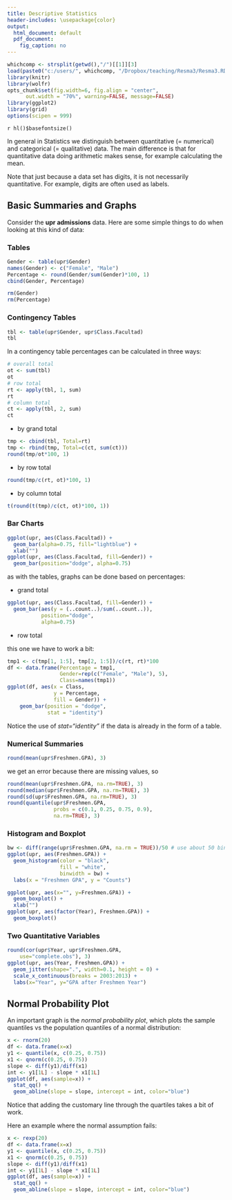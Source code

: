 ```yaml
---
title: Descriptive Statistics 
header-includes: \usepackage{color}
output:
  html_document: default
  pdf_document:
    fig_caption: no
---
```

<style>
table, th, td { text-align:right; }
th, td {padding: 10px;}
</style>

```r
whichcomp <- strsplit(getwd(),"/")[[1]][3]
load(paste0("c:/users/", whichcomp, "/Dropbox/teaching/Resma3/Resma3.RData"))
library(knitr)
library(wolfr)
opts_chunk$set(fig.width=6, fig.align = "center", 
      out.width = "70%", warning=FALSE, message=FALSE)
library(ggplot2)
library(grid)
options(scipen = 999)
```
`r hl()$basefontsize()`

In general in Statistics we distinguish between quantitative (= numerical) and categorical (= qualitative) data. The main difference is that for quantitative data doing arithmetic makes sense, for example calculating the mean. 

Note that just because a data set has digits, it is not necessarily quantitative. For example, digits are often used as labels.

## Basic Summaries and Graphs

Consider the **upr admissions** data. Here are some simple things to do when looking at this kind of data:

### Tables

```r
Gender <- table(upr$Gender)
names(Gender) <- c("Female", "Male")
Percentage <- round(Gender/sum(Gender)*100, 1)
cbind(Gender, Percentage)
```

```r
rm(Gender)
rm(Percentage)
```

### Contingency Tables

```r
tbl <- table(upr$Gender, upr$Class.Facultad)
tbl
```

In a contingency table percentages can be calculated in three ways:


```r
# overall total
ot <- sum(tbl)
ot
# row total
rt <- apply(tbl, 1, sum)
rt
# column total
ct <- apply(tbl, 2, sum)
ct
```

-  by grand total

```r
tmp <- cbind(tbl, Total=rt)
tmp <- rbind(tmp, Total=c(ct, sum(ct)))
round(tmp/ot*100, 1)
```

-  by row total

```r
round(tmp/c(rt, ot)*100, 1)
```

-  by column total

```r
t(round(t(tmp)/c(ct, ot)*100, 1))
```

### Bar Charts

```r
ggplot(upr, aes(Class.Facultad)) + 
  geom_bar(alpha=0.75, fill="lightblue") +
  xlab("")
ggplot(upr, aes(Class.Facultad, fill=Gender)) + 
  geom_bar(position="dodge", alpha=0.75) 
```

as with the tables, graphs can be done based on percentages:

-  grand total

```r
ggplot(upr, aes(Class.Facultad, fill=Gender)) + 
  geom_bar(aes(y = (..count..)/sum(..count..)),
           position="dodge", 
           alpha=0.75) 
```

-  row total

this one we have to work a bit:

```r
tmp1 <- c(tmp[1, 1:5], tmp[2, 1:5])/c(rt, rt)*100
df <- data.frame(Percentage = tmp1,
                 Gender=rep(c("Female", "Male"), 5),
                 Class=names(tmp1))
ggplot(df, aes(x = Class, 
               y = Percentage,
               fill = Gender)) + 
    geom_bar(position = "dodge",
             stat = "identity") 
```

Notice the use of *stat="identity"* if the data is already in the form of a table.

### Numerical Summaries

```r
round(mean(upr$Freshmen.GPA), 3)
```

we get an error because there are missing values, so 

```r
round(mean(upr$Freshmen.GPA, na.rm=TRUE), 3)
round(median(upr$Freshmen.GPA, na.rm=TRUE), 3)
round(sd(upr$Freshmen.GPA, na.rm=TRUE), 3)
round(quantile(upr$Freshmen.GPA, 
               probs = c(0.1, 0.25, 0.75, 0.9),
               na.rm=TRUE), 3)
```

### Histogram and Boxplot

```r
bw <- diff(range(upr$Freshmen.GPA, na.rm = TRUE))/50 # use about 50 bins
ggplot(upr, aes(Freshmen.GPA)) +
  geom_histogram(color = "black", 
                 fill = "white", 
                 binwidth = bw) + 
  labs(x = "Freshmen GPA", y = "Counts")
```

```r
ggplot(upr, aes(x="", y=Freshmen.GPA)) + 
  geom_boxplot() + 
  xlab("")
ggplot(upr, aes(factor(Year), Freshmen.GPA)) + 
  geom_boxplot() 
```

### Two Quantitative Variables

```r
round(cor(upr$Year, upr$Freshmen.GPA, 
    use="complete.obs"), 3)
ggplot(upr, aes(Year, Freshmen.GPA)) + 
  geom_jitter(shape=".", width=0.1, height = 0) +
  scale_x_continuous(breaks = 2003:2013) +
  labs(x="Year", y="GPA after Freshmen Year")
```

## Normal Probability Plot

An important graph is the *normal probability plot*, which plots the sample quantiles vs the population quantiles of a normal distribution:

```r
x <- rnorm(20)
df <- data.frame(x=x)
y1 <- quantile(x, c(0.25, 0.75))
x1 <- qnorm(c(0.25, 0.75))
slope <- diff(y1)/diff(x1)
int <- y1[1L] - slope * x1[1L]
ggplot(df, aes(sample=x)) +
  stat_qq() +
  geom_abline(slope = slope, intercept = int, color="blue")
```

Notice that adding the customary line through the quartiles takes a bit of work.

Here an example where the normal assumption fails:

```r
x <- rexp(20)
df <- data.frame(x=x)
y1 <- quantile(x, c(0.25, 0.75))
x1 <- qnorm(c(0.25, 0.75))
slope <- diff(y1)/diff(x1)
int <- y1[1L] - slope * x1[1L]
ggplot(df, aes(sample=x)) +
  stat_qq() +
  geom_abline(slope = slope, intercept = int, color="blue")
```

